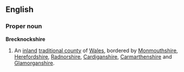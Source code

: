 ==English==
===Proper noun===
'''Brecknockshire'''
{{wikipedia}}
# An [[inland]] [[traditional county]] of [[Wales]], bordered by [[Monmouthshire]], [[Herefordshire]], [[Radnorshire]], [[Cardiganshire]], [[Carmarthenshire]] and [[Glamorganshire]].